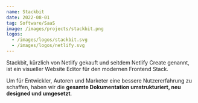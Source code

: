 ```yaml
---
name: Stackbit
date: 2022-08-01
tag: Software/SaaS
image: /images/projects/stackbit.png
logos:
  - /images/logos/stackbit.svg
  - /images/logos/netlify.svg
---
```


Stackbit, kürzlich von Netlify gekauft und seitdem Netlify Create genannt, ist ein visueller Website Editor für den modernen Frontend Stack.

Um für Entwickler, Autoren und Marketer eine bessere Nutzererfahrung zu schaffen, haben wir die **gesamte Dokumentation umstrukturiert, neu designed und umgesetzt**.

